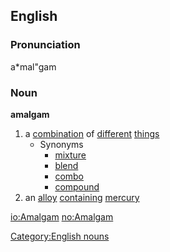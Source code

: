 ==English==
{{wikipedia}}
===Pronunciation===
a*mal"gam

===Noun===
'''amalgam'''

# a [[combination]] of [[different]] [[thing]]s
#* Synonyms
#** [[mixture]]
#** [[blend]]
#** [[combo]]
#** [[compound]]
# an [[alloy]] [[contain]]ing [[mercury]]


[[Category:English nouns]]

[[io:Amalgam]]
[[no:Amalgam]]